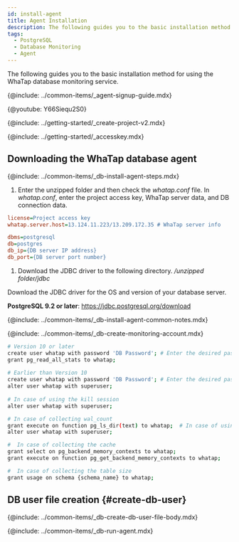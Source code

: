 ```yaml
---
id: install-agent
title: Agent Installation
description: The following guides you to the basic installation method for using the WhaTap database monitoring service.
tags:
  - PostgreSQL
  - Database Monitoring
  - Agent
---
```



<Note product='PostgreSQL' link='../postgresql-v1/install-agent' />

The following guides you to the basic installation method for using the WhaTap database monitoring service.

{@include: ../common-items/_agent-signup-guide.mdx}  

{@youtube: Y66Siequ2S0}

{@include: ../getting-started/_create-project-v2.mdx}  

{@include: ../getting-started/_accesskey.mdx}

## Downloading the WhaTap database agent

{@include: ../common-items/_db-install-agent-steps.mdx} 

1.  Enter the unzipped folder and then check the _whatap.conf_ file. In _whatap.conf_, enter the project access key, WhaTap server data, and DB connection data.

```ini title='whatap.conf'
license=Project access key
whatap.server.host=13.124.11.223/13.209.172.35 # WhaTap server info

dbms=postgresql
db=postgres
db_ip={DB server IP address}
db_port={DB server port number} 
```

1.  Download the JDBC driver to the following directory. _/unzipped folder/jdbc_

  Download the JDBC driver for the OS and version of your database server. 

  **PostgreSQL 9.2 or later**: https://jdbc.postgresql.org/download

<!-- 공통 Notes-->

{@include: ../common-items/_db-install-agent-common-notes.mdx}

<!-- 모니터링용 계정 생성-->

{@include: ../common-items/_db-create-monitoring-account.mdx}

<!-- PostgreSQL-->

```bash showLineNumbers
# Version 10 or later
create user whatap with password 'DB Password'; # Enter the desired password.
grant pg_read_all_stats to whatap;
 
# Earlier than Version 10
create user whatap with password 'DB Password'; # Enter the desired password.
alter user whatap with superuser;
 
# In case of using the kill session
alter user whatap with superuser;

# In case of collecting wal_count
grant execute on function pg_ls_dir(text) to whatap;  # In case of using EDB
alter user whatap with superuser;

#  In case of collecting the cache
grant select on pg_backend_memory_contexts to whatap;
grant execute on function pg_get_backend_memory_contexts to whatap;

#  In case of collecting the table size
grant usage on schema {schema_name} to whatap;
```

## DB user file creation {#create-db-user}

<DBuserDesc name='default'/>

{@include: ../common-items/_db-create-db-user-file-body.mdx} 

<!--## 에이전트 실행-->

{@include: ../common-items/_db-run-agent.mdx}
